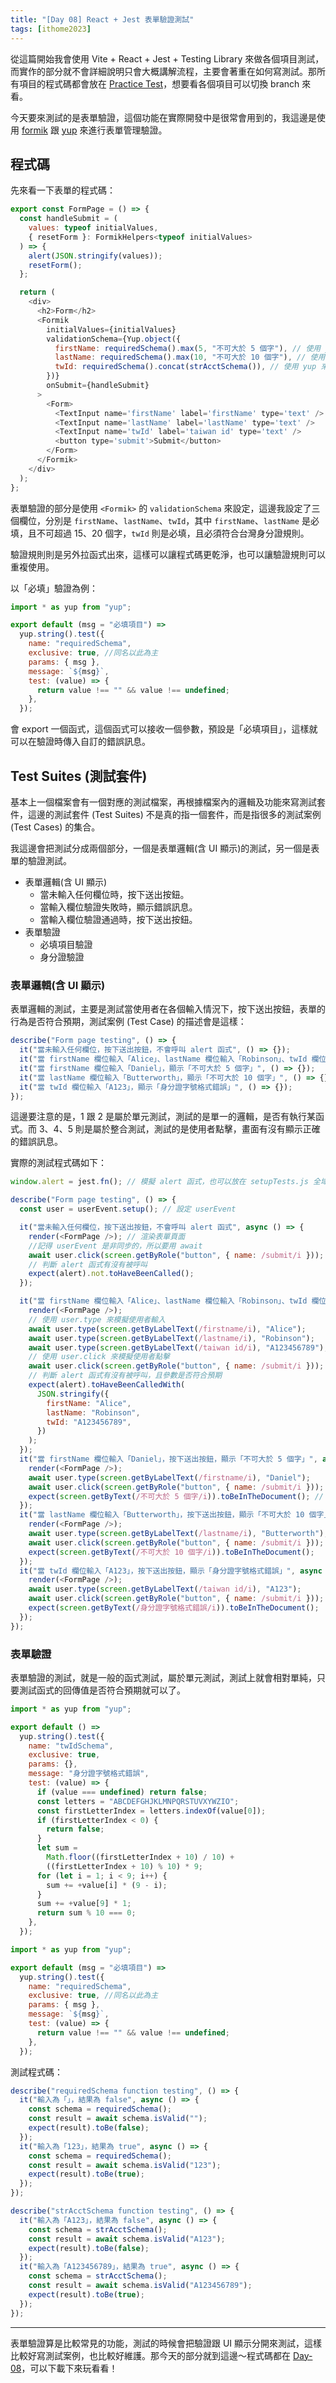 ```yaml
---
title: "[Day 08] React + Jest 表單驗證測試"
tags: [ithome2023]
---
```


從這篇開始我會使用 Vite + React + Jest + Testing Library 來做各個項目測試，而實作的部分就不會詳細說明只會大概講解流程，主要會著重在如何寫測試。那所有項目的程式碼都會放在 [Practice Test](https://github.com/Jim876633/ithome-2023/tree/main/practice-test)，想要看各個項目可以切換 branch 來看。

今天要來測試的是表單驗證，這個功能在實際開發中是很常會用到的，我這邊是使用 [formik](https://formik.org/docs/overview) 跟 [yup](https://github.com/jquense/yup) 來進行表單管理驗證。

## 程式碼

先來看一下表單的程式碼：

```js
export const FormPage = () => {
  const handleSubmit = (
    values: typeof initialValues,
    { resetForm }: FormikHelpers<typeof initialValues>
  ) => {
    alert(JSON.stringify(values));
    resetForm();
  };

  return (
    <div>
      <h2>Form</h2>
      <Formik
        initialValues={initialValues}
        validationSchema={Yup.object({
          firstName: requiredSchema().max(5, "不可大於 5 個字"), // 使用 yup 來驗證
          lastName: requiredSchema().max(10, "不可大於 10 個字"), // 使用 yup 來驗證
          twId: requiredSchema().concat(strAcctSchema()), // 使用 yup 來驗證
        })}
        onSubmit={handleSubmit}
      >
        <Form>
          <TextInput name='firstName' label='firstName' type='text' />
          <TextInput name='lastName' label='lastName' type='text' />
          <TextInput name='twId' label='taiwan id' type='text' />
          <button type='submit'>Submit</button>
        </Form>
      </Formik>
    </div>
  );
};
```

表單驗證的部分是使用 `<Formik>` 的 `validationSchema` 來設定，這邊我設定了三個欄位，分別是 `firstName`、`lastName`、`twId`，其中 `firstName`、`lastName` 是必填，且不可超過 15、20 個字，`twId` 則是必填，且必須符合台灣身分證規則。

驗證規則則是另外拉函式出來，這樣可以讓程式碼更乾淨，也可以讓驗證規則可以重複使用。

以「必填」驗證為例：

```js
import * as yup from "yup";

export default (msg = "必填項目") =>
  yup.string().test({
    name: "requiredSchema",
    exclusive: true, //同名以此為主
    params: { msg },
    message: `${msg}`,
    test: (value) => {
      return value !== "" && value !== undefined;
    },
  });
```

會 export 一個函式，這個函式可以接收一個參數，預設是「必填項目」，這樣就可以在驗證時傳入自訂的錯誤訊息。

## Test Suites (測試套件)

基本上一個檔案會有一個對應的測試檔案，再根據檔案內的邏輯及功能來寫測試套件，這邊的測試套件 (Test Suites) 不是真的指一個套件，而是指很多的測試案例 (Test Cases) 的集合。

我這邊會把測試分成兩個部分，一個是表單邏輯(含 UI 顯示)的測試，另一個是表單的驗證測試。

- 表單邏輯(含 UI 顯示)
  - 當未輸入任何欄位時，按下送出按鈕。
  - 當輸入欄位驗證失敗時，顯示錯誤訊息。
  - 當輸入欄位驗證通過時，按下送出按鈕。
- 表單驗證
  - 必填項目驗證
  - 身分證驗證

### 表單邏輯(含 UI 顯示)

表單邏輯的測試，主要是測試當使用者在各個輸入情況下，按下送出按鈕，表單的行為是否符合預期，測試案例 (Test Case) 的描述會是這樣：

```js
describe("Form page testing", () => {
  it("當未輸入任何欄位，按下送出按鈕，不會呼叫 alert 函式", () => {});
  it("當 firstName 欄位輸入「Alice」、lastName 欄位輸入「Robinson」、twId 欄位輸入「A123456789」，按下送出按鈕，呼叫 alert 函式", () => {});
  it("當 firstName 欄位輸入「Daniel」，顯示「不可大於 5 個字」", () => {});
  it("當 lastName 欄位輸入「Butterworth」，顯示「不可大於 10 個字」", () => {});
  it("當 twId 欄位輸入「A123」，顯示「身分證字號格式錯誤」", () => {});
});
```

這邊要注意的是，1 跟 2 是屬於單元測試，測試的是單一的邏輯，是否有執行某函式。而 3、4、5 則是屬於整合測試，測試的是使用者點擊，畫面有沒有顯示正確的錯誤訊息。

實際的測試程式碼如下：

```js
window.alert = jest.fn(); // 模擬 alert 函式，也可以放在 setupTests.js 全域裡

describe("Form page testing", () => {
  const user = userEvent.setup(); // 設定 userEvent

  it("當未輸入任何欄位，按下送出按鈕，不會呼叫 alert 函式", async () => {
    render(<FormPage />); // 渲染表單頁面
    //記得 userEvent 是非同步的，所以要用 await
    await user.click(screen.getByRole("button", { name: /submit/i }));
    // 判斷 alert 函式有沒有被呼叫
    expect(alert).not.toHaveBeenCalled();
  });

  it("當 firstName 欄位輸入「Alice」、lastName 欄位輸入「Robinson」、twId 欄位輸入「A123456789」，按下送出按鈕，呼叫 alert 函式", async () => {
    render(<FormPage />);
    // 使用 user.type 來模擬使用者輸入
    await user.type(screen.getByLabelText(/firstname/i), "Alice");
    await user.type(screen.getByLabelText(/lastname/i), "Robinson");
    await user.type(screen.getByLabelText(/taiwan id/i), "A123456789");
    // 使用 user.click 來模擬使用者點擊
    await user.click(screen.getByRole("button", { name: /submit/i }));
    // 判斷 alert 函式有沒有被呼叫，且參數是否符合預期
    expect(alert).toHaveBeenCalledWith(
      JSON.stringify({
        firstName: "Alice",
        lastName: "Robinson",
        twId: "A123456789",
      })
    );
  });
  it("當 firstName 欄位輸入「Daniel」，按下送出按鈕，顯示「不可大於 5 個字」", async () => {
    render(<FormPage />);
    await user.type(screen.getByLabelText(/firstname/i), "Daniel");
    await user.click(screen.getByRole("button", { name: /submit/i }));
    expect(screen.getByText(/不可大於 5 個字/i)).toBeInTheDocument(); // 判斷畫面有沒有顯示錯誤訊息
  });
  it("當 lastName 欄位輸入「Butterworth」，按下送出按鈕，顯示「不可大於 10 個字」", async () => {
    render(<FormPage />);
    await user.type(screen.getByLabelText(/lastname/i), "Butterworth");
    await user.click(screen.getByRole("button", { name: /submit/i }));
    expect(screen.getByText(/不可大於 10 個字/i)).toBeInTheDocument();
  });
  it("當 twId 欄位輸入「A123」，按下送出按鈕，顯示「身分證字號格式錯誤」", async () => {
    render(<FormPage />);
    await user.type(screen.getByLabelText(/taiwan id/i), "A123");
    await user.click(screen.getByRole("button", { name: /submit/i }));
    expect(screen.getByText(/身分證字號格式錯誤/i)).toBeInTheDocument();
  });
});
```

### 表單驗證

表單驗證的測試，就是一般的函式測試，屬於單元測試，測試上就會相對單純，只要測試函式的回傳值是否符合預期就可以了。

```js
import * as yup from "yup";

export default () =>
  yup.string().test({
    name: "twIdSchema",
    exclusive: true,
    params: {},
    message: "身分證字號格式錯誤",
    test: (value) => {
      if (value === undefined) return false;
      const letters = "ABCDEFGHJKLMNPQRSTUVXYWZIO";
      const firstLetterIndex = letters.indexOf(value[0]);
      if (firstLetterIndex < 0) {
        return false;
      }
      let sum =
        Math.floor((firstLetterIndex + 10) / 10) +
        ((firstLetterIndex + 10) % 10) * 9;
      for (let i = 1; i < 9; i++) {
        sum += +value[i] * (9 - i);
      }
      sum += +value[9] * 1;
      return sum % 10 === 0;
    },
  });
```

```js
import * as yup from "yup";

export default (msg = "必填項目") =>
  yup.string().test({
    name: "requiredSchema",
    exclusive: true, //同名以此為主
    params: { msg },
    message: `${msg}`,
    test: (value) => {
      return value !== "" && value !== undefined;
    },
  });
```

測試程式碼：

```js
describe("requiredSchema function testing", () => {
  it("輸入為「」，結果為 false", async () => {
    const schema = requiredSchema();
    const result = await schema.isValid("");
    expect(result).toBe(false);
  });
  it("輸入為「123」，結果為 true", async () => {
    const schema = requiredSchema();
    const result = await schema.isValid("123");
    expect(result).toBe(true);
  });
});

describe("strAcctSchema function testing", () => {
  it("輸入為「A123」，結果為 false", async () => {
    const schema = strAcctSchema();
    const result = await schema.isValid("A123");
    expect(result).toBe(false);
  });
  it("輸入為「A123456789」，結果為 true", async () => {
    const schema = strAcctSchema();
    const result = await schema.isValid("A123456789");
    expect(result).toBe(true);
  });
});
```

---

表單驗證算是比較常見的功能，測試的時候會把驗證跟 UI 顯示分開來測試，這樣比較好寫測試案例，也比較好維護。那今天的部分就到這邊～程式碼都在 [Day-08](https://github.com/Jim876633/ithome-2023/tree/manual-day8/practice-test)，可以下載下來玩看看！
